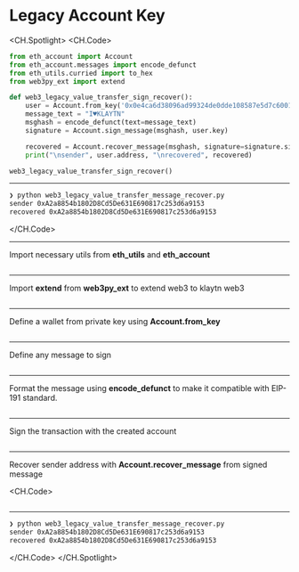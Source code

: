 # Legacy Account Key

<CH.Spotlight>
<CH.Code>

```py web3_legacy_value_transfer_message_recover.py
from eth_account import Account
from eth_account.messages import encode_defunct
from eth_utils.curried import to_hex
from web3py_ext import extend

def web3_legacy_value_transfer_sign_recover():
    user = Account.from_key('0x0e4ca6d38096ad99324de0dde108587e5d7c600165ae4cd6c2462c597458c2b8')
    message_text = "I♥KLAYTN"
    msghash = encode_defunct(text=message_text)
    signature = Account.sign_message(msghash, user.key)

    recovered = Account.recover_message(msghash, signature=signature.signature)
    print("\nsender", user.address, "\nrecovered", recovered)

web3_legacy_value_transfer_sign_recover()
```

---

```zsh output
❯ python web3_legacy_value_transfer_message_recover.py
sender 0xA2a8854b1802D8Cd5De631E690817c253d6a9153 
recovered 0xA2a8854b1802D8Cd5De631E690817c253d6a9153
```

</CH.Code>

---

Import necessary utils from **eth_utils** and **eth_account**

```py web3_legacy_value_transfer_message_recover.py focus=1:3

```

---

Import **extend** from **web3py_ext** to extend web3 to klaytn web3

```py web3_legacy_value_transfer_message_recover.py focus=4

```

---

Define a wallet from private key using **Account.from_key**

```py web3_legacy_value_transfer_message_recover.py focus=7

```

---

Define any message to sign

```py web3_legacy_value_transfer_message_recover.py focus=8

```

---

Format the message using **encode_defunct** to make it compatible with EIP-191 standard.

```py web3_legacy_value_transfer_message_recover.py focus=9

```

---

Sign the transaction with the created account

```py web3_legacy_value_transfer_message_recover.py focus=10

```

---

Recover sender address with **Account.recover_message** from signed message

<CH.Code>
```py web3_legacy_value_transfer_message_recover.py focus=12:13

````
---

```zsh output
❯ python web3_legacy_value_transfer_message_recover.py
sender 0xA2a8854b1802D8Cd5De631E690817c253d6a9153 
recovered 0xA2a8854b1802D8Cd5De631E690817c253d6a9153
````

</CH.Code>
</CH.Spotlight>
